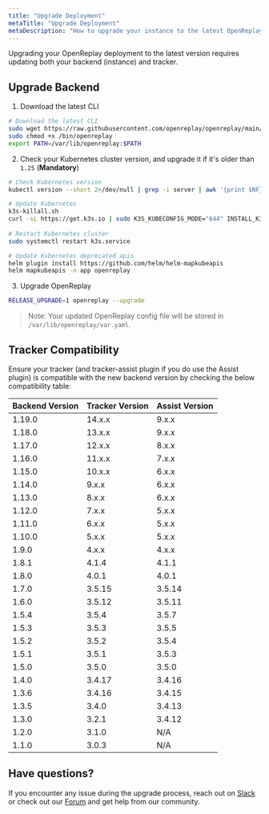```yaml
---
title: "Upgrade Deployment"
metaTitle: "Upgrade Deployment"
metaDescription: "How to upgrade your instance to the latest OpenReplay version."
---
```


Upgrading your OpenReplay deployment to the latest version requires updating both your backend (instance) and tracker.

## Upgrade Backend

1. Download the latest CLI

```bash
# Download the latest CLI
sudo wget https://raw.githubusercontent.com/openreplay/openreplay/main/scripts/helmcharts/openreplay-cli -O /bin/openreplay 
sudo chmod +x /bin/openreplay
export PATH=/var/lib/openreplay:$PATH
```

2. Check your Kubernetes cluster version, and upgrade it if it's older than `1.25` (**Mandatory**)

```bash
# Check Kubernetes version
kubectl version --short 2>/dev/null | grep -i server | awk '{print $NF}'
```

```bash
# Update Kubernetes
k3s-killall.sh
curl -sL https://get.k3s.io | sudo K3S_KUBECONFIG_MODE="644" INSTALL_K3S_VERSION='v1.25.6+k3s1' INSTALL_K3S_EXEC="--disable=traefik" sh -
	
# Restart Kubernetes cluster
sudo systemctl restart k3s.service

# Update Kubernetes deprecated apis
helm plugin install https://github.com/helm/helm-mapkubeapis
helm mapkubeapis -n app openreplay
```

3. Upgrade OpenReplay

```bash
RELEASE_UPGRADE=1 openreplay --upgrade
```
> Note: Your updated OpenReplay config file will be stored in `/var/lib/openreplay/var.yaml`.

## Tracker Compatibility

Ensure your tracker (and tracker-assist plugin if you do use the Assist plugin) is compatible with the new backend version by checking the below compatibility table:

| Backend Version | Tracker Version | Assist Version |
|----------|-------------|-------------|
| 1.19.0 | 14.x.x | 9.x.x |
| 1.18.0 | 13.x.x | 9.x.x |
| 1.17.0 | 12.x.x | 8.x.x |
| 1.16.0 | 11.x.x | 7.x.x |
| 1.15.0 | 10.x.x | 6.x.x |
| 1.14.0 | 9.x.x | 6.x.x |
| 1.13.0 | 8.x.x | 6.x.x |
| 1.12.0 | 7.x.x | 5.x.x |
| 1.11.0 | 6.x.x | 5.x.x |
| 1.10.0 | 5.x.x | 5.x.x |
| 1.9.0 | 4.x.x | 4.x.x |
| 1.8.1 | 4.1.4 | 4.1.1 |
| 1.8.0 | 4.0.1 | 4.0.1 |
| 1.7.0 | 3.5.15 | 3.5.14 |
| 1.6.0 | 3.5.12 | 3.5.11 |
| 1.5.4 | 3.5.4 | 3.5.7 |
| 1.5.3 | 3.5.3 | 3.5.5 |
| 1.5.2 | 3.5.2 | 3.5.4 |
| 1.5.1 | 3.5.1 | 3.5.3 |
| 1.5.0 | 3.5.0 | 3.5.0 |
| 1.4.0 | 3.4.17 | 3.4.16 |
| 1.3.6 | 3.4.16 | 3.4.15 |
| 1.3.5 | 3.4.0 | 3.4.13 |
| 1.3.0 | 3.2.1 | 3.4.12 |
| 1.2.0 | 3.1.0 | N/A |
| 1.1.0 | 3.0.3 | N/A |

## Have questions?

If you encounter any issue during the upgrade process, reach out on [Slack](https://slack.openreplay.com) or check out our [Forum](https://forum.openreplay.com) and get help from our community.
